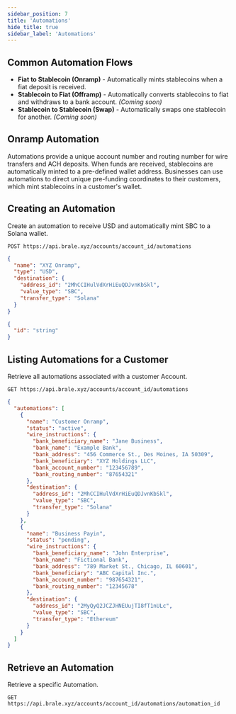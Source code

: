 ```yaml
---
sidebar_position: 7
title: 'Automations'
hide_title: true
sidebar_label: 'Automations'
---
```


<Intro
  heading="Automations"
  subheading="Automations allow businesses to set up automatic onramps, offramps, or stablecoin swaps that are triggered upon receiving funds—without requiring a manual transfer request."
/>

## Common Automation Flows

- **Fiat to Stablecoin (Onramp)** - Automatically mints stablecoins when a fiat deposit is received.
- **Stablecoin to Fiat (Offramp)** - Automatically converts stablecoins to fiat and withdraws to a bank account. _(Coming soon)_
- **Stablecoin to Stablecoin (Swap)** - Automatically swaps one stablecoin for another. _(Coming soon)_

## Onramp Automation

Automations provide a unique account number and routing number for wire transfers and ACH deposits. When funds are received, stablecoins are automatically minted to a pre-defined wallet address. Businesses can use automations to direct unique pre-funding coordinates to their customers, which mint stablecoins in a customer's wallet.

## Creating an Automation

Create an automation to receive USD and automatically mint SBC to a Solana wallet.

```
POST https://api.brale.xyz/accounts/account_id/automations
```

```json title="Request" showLineNumbers
{
  "name": "XYZ Onramp",
  "type": "USD",
  "destination": {
    "address_id": "2MhCCIHulVdXrHiEuQDJvnKbSkl",
    "value_type": "SBC",
    "transfer_type": "Solana"
  }
}
```

```json title="Response" showLineNumbers
{
  "id": "string"
}
```

## Listing Automations for a Customer

Retrieve all automations associated with a customer Account.

```
GET https://api.brale.xyz/accounts/account_id/automations
```

```json title="Response" showLineNumbers
{
  "automations": [
    {
      "name": "Customer Onramp",
      "status": "active",
      "wire_instructions": {
        "bank_beneficiary_name": "Jane Business",
        "bank_name": "Example Bank",
        "bank_address": "456 Commerce St., Des Moines, IA 50309",
        "bank_beneficiary": "XYZ Holdings LLC",
        "bank_account_number": "123456789",
        "bank_routing_number": "87654321"
      },
      "destination": {
        "address_id": "2MhCCIHulVdXrHiEuQDJvnKbSkl",
        "value_type": "SBC",
        "transfer_type": "Solana"
      }
    },
    {
      "name": "Business Payin",
      "status": "pending",
      "wire_instructions": {
        "bank_beneficiary_name": "John Enterprise",
        "bank_name": "Fictional Bank",
        "bank_address": "789 Market St., Chicago, IL 60601",
        "bank_beneficiary": "ABC Capital Inc.",
        "bank_account_number": "987654321",
        "bank_routing_number": "12345678"
      },
      "destination": {
        "address_id": "2MyQyQ2JCZJHNEUujTI8fT1nULc",
        "value_type": "SBC",
        "transfer_type": "Ethereum"
      }
    }
  ]
}
```

## Retrieve an Automation

Retrieve a specific Automation.

```
GET https://api.brale.xyz/accounts/account_id/automations/automation_id
```
